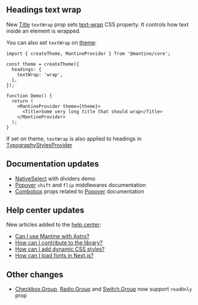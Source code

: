 

## Headings text wrap

New [Title](/core/title) `textWrap` prop sets [text-wrap](https://developer.mozilla.org/en-US/docs/Web/CSS/text-wrap)
CSS property. It controls how text inside an element is wrapped.

<Demo data={TitleDemos.textWrap} />

You can also set `textWrap` on [theme](/theming/theme-object):

```tsx
import { createTheme, MantineProvider } from '@mantine/core';

const theme = createTheme({
  headings: {
    textWrap: 'wrap',
  },
});

function Demo() {
  return (
    <MantineProvider theme={theme}>
      <Title>Some very long title that should wrap</Title>
    </MantineProvider>
  );
}
```

If set on theme, `textWrap` is also applied to headings in [TypographyStylesProvider](/core/typography-styles-provider)

## Documentation updates

- [NativeSelect](/core/native-select/#with-dividers) with dividers demo
- [Popover](/core/popover/#middlewares) `shift` and `flip` middlewares documentation
- [Combobox](/core/combobox/#popover-props) props related to [Popover](/core/popover) documentation

## Help center updates

New articles added to the [help center](https://help.mantine.dev):

- [Can I use Mantine with Astro?](https://help.mantine.dev/q/can-i-use-mantine-with-astro)
- [How can I contribute to the library?](https://help.mantine.dev/q/how-can-i-contribute)
- [How can I add dynamic CSS styles?](https://help.mantine.dev/q/dynamic-css-styles)
- [How can I load fonts in Next.js?](https://help.mantine.dev/q/next-load-fonts)

## Other changes

- [Checkbox.Group](/core/checkbox), [Radio.Group](/core/radio) and [Switch.Group](/core/switch) now support `readOnly` prop
